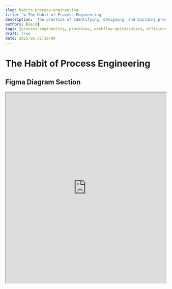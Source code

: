 ```yaml
---
slug: habits-process-engineering
title: '⚙️ The Habit of Process Engineering'
description: 'The practice of identifying, designing, and building processes for systematic workflow optimization and efficiency'
authors: [oeid]
tags: [process-engineering, processes, workflow-optimization, efficiency, systematic-approaches, process-design]
draft: true
date: 2025-01-31T10:00
---
```


# The Habit of Process Engineering

## Figma Diagram Section

<iframe 
  style={{ border: "1px solid rgba(0, 0, 0, 0.1)" }} 
  width="100%" 
  height="600" 
  src="https://embed.figma.com/board/reFUj3lFudhquKldnUw9dL/The-Habit-Board?node-id=243-490&t=ho1inpLrxPG6sWzw-4&embed-host=share" 
  allowFullScreen
/>

## Questions

- How do I identify opportunities for process improvement in my workflows?
- What processes can I design and build to optimize my efficiency?
- How can I systematically engineer and improve my processes?
- What tools and methods help me build better processes?
- Where are the bottlenecks and inefficiencies in my current workflows?

## Decision

Process engineering is essential for creating systematic, repeatable approaches to workflow optimization and efficiency. By identifying bottlenecks, designing clear processes, and building systematic approaches, I can ensure consistent results, reduce cognitive overhead, and create scalable systems that support my goals. This habit enables me to transform ad-hoc approaches into structured, efficient processes across all areas of my work and life.

## Strategy

I strategically approach process engineering by:
- Identifying bottlenecks and inefficiencies in my workflows
- Designing systematic approaches to workflow optimization
- Building processes that support consistent, efficient operations
- Creating tools and methods for process improvement
- Engineering scalable systems for ongoing optimization

## The Kinds of Action Items

**Note**: The hashtags from this section will be used to categorize specific action items later in the document.

### #process-engineering/identification
- Identify bottlenecks and inefficiencies in workflows
- Recognize opportunities for process improvement
- Analyze current workflows for optimization potential
- Strategic Questions / Ask Yourself:
  - How do I identify opportunities for process improvement in my workflows?
  - Where are the bottlenecks and inefficiencies in my current workflows?
  - What areas of my work could benefit from better processes?

### #process-engineering/design
- Design systematic approaches to workflow optimization
- Create efficient systems for ongoing operations
- Establish processes that reduce cognitive overhead
- Strategic Questions / Ask Yourself:
  - What processes can I design and build to optimize my efficiency?
  - How can I create more efficient workflows?
  - What tools and methods help me build better processes?

### #process-engineering/implementation
- Build and implement systematic process improvements
- Create scalable systems for ongoing optimization
- Establish methods for continuous process refinement
- Strategic Questions / Ask Yourself:
  - How can I systematically engineer and improve my processes?
  - What methods help me continuously improve processes?
  - How do I build scalable process engineering systems?

## Specific Action Items

*Note: The original file contained minimal content beyond the Figma link. The strategic questions and planning considerations have been incorporated into the "Kinds of Action Items" section above as abstract, repeatable activities.*
